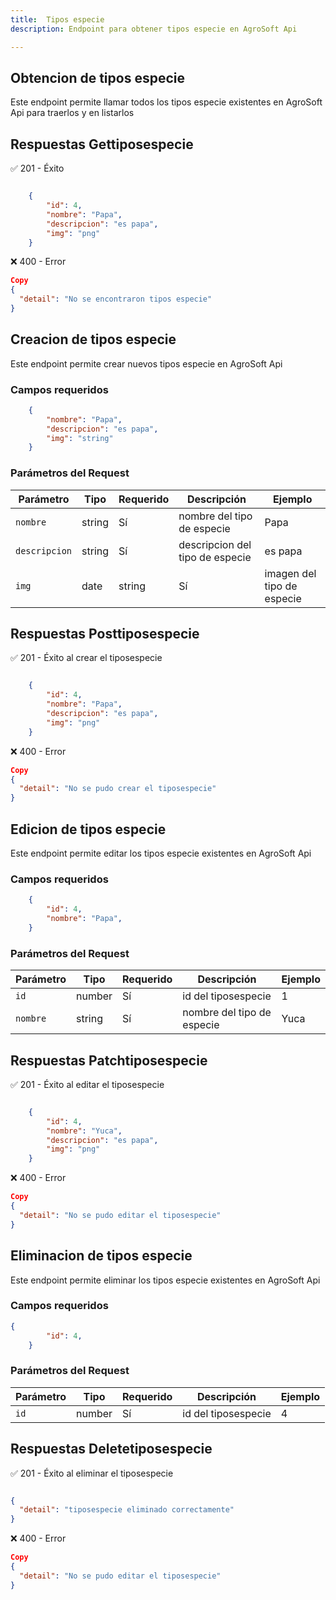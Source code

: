 ```yaml
---
title:  Tipos especie
description: Endpoint para obtener tipos especie en AgroSoft Api

---
```



<ApiBaseBanner 
  method="GET" 
  path="/tiposespecie/" 
  baseUrl="http://127.0.0.1:8000"
/>

## Obtencion de tipos especie

Este endpoint permite llamar todos los tipos especie existentes en AgroSoft Api 
para traerlos y en listarlos


## Respuestas Gettiposespecie

✅ 201 - Éxito
```json

    {
        "id": 4,
        "nombre": "Papa",
        "descripcion": "es papa",
        "img": "png"
    }

```

❌ 400 - Error
```json
Copy
{
  "detail": "No se encontraron tipos especie"
}

```


<ApiBaseBanner 
  method="POST" 
  path="/tiposespecie/" 
  baseUrl="http://127.0.0.1:8000"
/>

## Creacion de tipos especie

Este endpoint permite crear nuevos tipos especie en AgroSoft Api 

### Campos requeridos

```json
    {
        "nombre": "Papa",
        "descripcion": "es papa",
        "img": "string"
    }

```
### Parámetros del Request

| Parámetro          | Tipo      | Requerido | Descripción                     | Ejemplo         |
|--------------------|---------- |-----------|---------------------------------|-----------------|
|`nombre`          | string    | Sí        | nombre del tipo de especie | Papa |
| `descripcion`     | string    | Sí        | descripcion del tipo de especie         | es papa |
| `img`    | date    | string    |Sí    | imagen del tipo de especie       | imganeXD.png |


## Respuestas Posttiposespecie

✅ 201 - Éxito al crear el tiposespecie
```json

    {
        "id": 4,
        "nombre": "Papa",
        "descripcion": "es papa",
        "img": "png"
    }

```

❌ 400 - Error
```json
Copy
{
  "detail": "No se pudo crear el tiposespecie"
}

```

<ApiBaseBanner 
  method="PATCH" 
  path="/tiposespecie/:id" 
  baseUrl="http://127.0.0.1:8000"
/>

## Edicion de tipos especie

Este endpoint permite editar los tipos especie existentes en AgroSoft Api 

### Campos requeridos

```json
    {
        "id": 4,
        "nombre": "Papa",
    }

```
### Parámetros del Request

| Parámetro          | Tipo      | Requerido | Descripción                     | Ejemplo         |
|--------------------|---------- |-----------|---------------------------------|-----------------|
|`id`          | number    | Sí        | id del tiposespecie |   1
| `nombre`     | string    | Sí        | nombre del tipo de especie         | Yuca |

## Respuestas Patchtiposespecie

✅ 201 - Éxito al editar el tiposespecie
```json

    {
        "id": 4,
        "nombre": "Yuca",
        "descripcion": "es papa",
        "img": "png"
    }

```

❌ 400 - Error
```json
Copy
{
  "detail": "No se pudo editar el tiposespecie"
}

```

<ApiBaseBanner 
  method="DELETE" 
  path="/tiposespecie/:id" 
  baseUrl="http://127.0.0.1:8000"
/>

## Eliminacion de tipos especie

Este endpoint permite eliminar los tipos especie existentes en AgroSoft Api 

### Campos requeridos

```json
{
        "id": 4,
    }

```
### Parámetros del Request

| Parámetro          | Tipo      | Requerido | Descripción                     | Ejemplo         |
|--------------------|---------- |-----------|---------------------------------|-----------------|
|`id`          | number    | Sí        | id del tiposespecie | 4

## Respuestas Deletetiposespecie

✅ 201 - Éxito al eliminar el tiposespecie
```json

{
  "detail": "tiposespecie eliminado correctamente"
}

```

❌ 400 - Error
```json
Copy
{
  "detail": "No se pudo editar el tiposespecie"
}

```